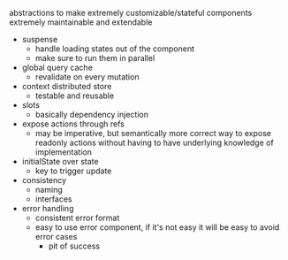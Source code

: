 abstractions to make extremely customizable/stateful components extremely maintainable and extendable

- suspense
  - handle loading states out of the component
  - make sure to run them in parallel
- global query cache
  - revalidate on every mutation
- context distributed store
  - testable and reusable
- slots
  - basically dependency injection
- expose actions through refs
  - may be imperative, but semantically more correct way to expose readonly actions without having to have underlying knowledge of implementation
- initialState over state
  - key to trigger update
- consistency
  - naming
  - interfaces
- error handling
  - consistent error format
  - easy to use error component, if it's not easy it will be easy to avoid error cases
    - pit of success
